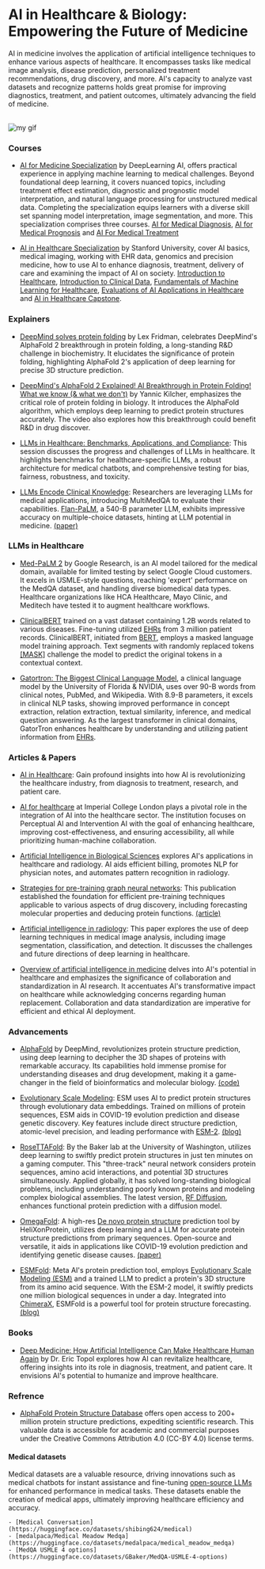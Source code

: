 # AI in Healthcare & Biology: Empowering the Future of Medicine

AI in medicine involves the application of artificial intelligence techniques to enhance various aspects of healthcare. It encompasses tasks like medical image analysis, disease prediction, personalized treatment recommendations, drug discovery, and more. AI's capacity to analyze vast datasets and recognize patterns holds great promise for improving diagnostics, treatment, and patient outcomes, ultimately advancing the field of medicine.

<br />

<Image src={myGif} alt="my gif" />

### Courses

- [AI for Medicine Specialization](https://www.deeplearning.ai/courses/ai-for-medicine-specialization/) by DeepLearning AI, offers practical experience in applying machine learning to medical challenges. Beyond foundational deep learning, it covers nuanced topics, including treatment effect estimation, diagnostic and prognostic model interpretation, and natural language processing for unstructured medical data. Completing the specialization equips learners with a diverse skill set spanning model interpretation, image segmentation, and more. This specialization comprises three courses.
<a class="link" target="_blank" href="https://www.coursera.org/learn/ai-for-medical-diagnosis?specialization=ai-for-medicine">AI for Medical Diagnosis</a>,
<a class="link" target="_blank" href="https://www.coursera.org/learn/ai-for-medical-prognosis?specialization=ai-for-medicine">AI for Medical Prognosis</a> and
<a class="link" target="_blank" href="https://www.coursera.org/learn/ai-for-medical-treatment?specialization=ai-for-medicine">AI For Medical Treatment</a>

- [AI in Healthcare Specialization](https://www.coursera.org/specializations/ai-healthcare?) by Stanford University, cover AI basics, medical imaging, working with EHR data, genomics and precision medicine, how to use AI to enhance diagnosis, treatment, delivery of care and examining the impact of AI on society.
<a class="link" target="_blank" href="https://www.coursera.org/learn/intro-to-healthcare?specialization=ai-healthcare">Introduction to Healthcare</a>,
<a class="link" target="_blank" href="https://www.coursera.org/learn/introduction-clinical-data?specialization=ai-healthcare">Introduction to Clinical Data</a>,
<a class="link" target="_blank" href="https://www.coursera.org/learn/fundamental-machine-learning-healthcare?specialization=ai-healthcare">Fundamentals of Machine Learning for Healthcare</a>,
<a class="link" target="_blank" href="https://www.coursera.org/learn/evaluations-ai-applications-healthcare?specialization=ai-healthcare">Evaluations of AI Applications in Healthcare</a> and
<a class="link" target="_blank" href="https://www.coursera.org/learn/ai-in-healthcare-capstone?specialization=ai-healthcare">AI in Healthcare Capstone</a>.


### Explainers

- [DeepMind solves protein folding](https://www.youtube.com/watch?v=W7wJDJ56c88&t=834s) by Lex Fridman, celebrates DeepMind's AlphaFold 2 breakthrough in protein folding, a long-standing R&D challenge in biochemistry. It elucidates the significance of protein folding, highlighting AlphaFold 2's application of deep learning for precise 3D structure prediction. 

- [DeepMind's AlphaFold 2 Explained! AI Breakthrough in Protein Folding! What we know (& what we don't)](https://www.youtube.com/watch?v=B9PL__gVxLI&t=1008s) by Yannic Kilcher, emphasizes the critical role of protein folding in biology. It introduces the AlphaFold algorithm, which employs deep learning to predict protein structures accurately. The video also explores how this breakthrough could benefit R&D in drug discover.

- [LLMs in Healthcare: Benchmarks, Applications, and Compliance](https://www.youtube.com/watch?v=NXN-kMWq6aY): This session discusses the progress and challenges of LLMs in healthcare. It highlights benchmarks for healthcare-specific LLMs, a robust architecture for medical chatbots, and comprehensive testing for bias, fairness, robustness, and toxicity.

- [LLMs Encode Clinical Knowledge](https://www.youtube.com/watch?v=saWEFDRuNJc): Researchers are leveraging LLMs for medical applications, introducing MultiMedQA to evaluate their capabilities. <a class="link" target="_blank" href="https://huggingface.co/google/flan-t5-xxl">Flan-PaLM</a>, a 540-B parameter LLM, exhibits impressive accuracy on multiple-choice datasets, hinting at LLM potential in medicine. <a class="link" target="_blank" href="https://arxiv.org/abs/2212.13138">(paper)</a>

### LLMs in Healthcare

- [Med-PaLM 2](https://sites.research.google/med-palm/) by Google Research, is an AI model tailored for the medical domain, available for limited testing by select Google Cloud customers. It excels in USMLE-style questions, reaching 'expert' performance on the MedQA dataset, and handling diverse biomedical data types. Healthcare organizations like HCA Healthcare, Mayo Clinic, and Meditech have tested it to augment healthcare workflows.

- [ClinicalBERT](https://huggingface.co/medicalai/ClinicalBERT) trained on a vast dataset containing 1.2B words related to various diseases. Fine-tuning utilized <a class="link" target="_blank" href="https://en.wikipedia.org/wiki/Electronic_health_record">EHRs</a> from 3 million patient records. ClinicalBERT, initiated from <a class="link" target="_blank" href="https://huggingface.co/docs/transformers/model_doc/bert">BERT</a>, employs a masked language model training approach. Text segments with randomly replaced tokens <a class="link" target="_blank" href="https://huggingface.co/tasks/fill-mask">[MASK]</a> challenge the model to predict the original tokens in a contextual context.

- [Gatortron: The Biggest Clinical Language Model](https://www.nvidia.com/en-us/on-demand/session/gtcspring21-s32030/), a clinical language model by the University of Florida & NVIDIA, uses over 90-B words from clinical notes, PubMed, and Wikipedia. With 8.9-B parameters, it excels in clinical NLP tasks, showing improved performance in concept extraction, relation extraction, textual similarity, inference, and medical question answering. As the largest transformer in clinical domains, GatorTron enhances healthcare by understanding and utilizing patient information from <a class="link" target="_blank" href="https://en.wikipedia.org/wiki/Electronic_health_record">EHRs</a>.

### Articles & Papers

- [AI in Healthcare](https://www.ncbi.nlm.nih.gov/pmc/articles/PMC8285156/): Gain profound insights into how AI is revolutionizing the healthcare industry, from diagnosis to treatment, research, and patient care.

- [AI for healthcare](https://www.imperial.ac.uk/stories/healthcare-ai/) at Imperial College London plays a pivotal role in the integration of AI into the healthcare sector. The institution focuses on Perceptual AI and Intervention AI with the goal of enhancing healthcare, improving cost-effectiveness, and ensuring accessibility, all while prioritizing human-machine collaboration.

- [Artificial Intelligence in Biological Sciences](https://www.ncbi.nlm.nih.gov/pmc/articles/PMC9505413/) explores AI's applications in healthcare and radiology. AI aids efficient billing, promotes NLP for physician notes, and automates pattern recognition in radiology.

- [Strategies for pre-training graph neural networks](https://arxiv.org/pdf/1905.12265.pdf): This publication established the foundation for efficient pre-training techniques applicable to various aspects of drug discovery, including forecasting molecular properties and deducing protein functions. <a class="link" target="_blank" href="https://snap.stanford.edu/gnn-pretrain/">(article)</a>

- [Artificial intelligence in radiology](https://www.ncbi.nlm.nih.gov/pmc/articles/PMC6268174/): This paper explores the use of deep learning techniques in medical image analysis, including image segmentation, classification, and detection. It discusses the challenges and future directions of deep learning in healthcare.

- [Overview of artificial intelligence in medicine](https://www.ncbi.nlm.nih.gov/pmc/articles/PMC6691444/) delves into AI's potential in healthcare and emphasizes the significance of collaboration and standardization in AI research. It accentuates AI's transformative impact on healthcare while acknowledging concerns regarding human replacement. Collaboration and data standardization are imperative for efficient and ethical AI deployment.

### Advancements

- [AlphaFold](https://www.deepmind.com/research/highlighted-research/alphafold) by DeepMind, revolutionizes protein structure prediction, using deep learning to decipher the 3D shapes of proteins with remarkable accuracy. Its capabilities hold immense promise for understanding diseases and drug development, making it a game-changer in the field of bioinformatics and molecular biology. <a class="link" target="_blank" href="https://github.com/google-deepmind/alphafold">(code)</a> 

- [Evolutionary Scale Modeling](https://github.com/facebookresearch/esm): ESM uses AI to predict protein structures through evolutionary data embeddings. Trained on millions of protein sequences, ESM aids in COVID-19 evolution prediction and disease genetic discovery. Key features include direct structure prediction, atomic-level precision, and leading performance with <a class="link" target="_blank" href="https://huggingface.co/docs/transformers/model_doc/esm">ESM-2</a>. <a class="link" target="_blank" href="https://ai.meta.com/blog/protein-folding-esmfold-metagenomics/">(blog)</a>

- [RoseTTAFold](https://www.science.org/doi/10.1126/science.abj8754): By the Baker lab at the University of Washington, utilizes deep learning to swiftly predict protein structures in just ten minutes on a gaming computer. This "three-track" neural network considers protein sequences, amino acid interactions, and potential 3D structures simultaneously. Applied globally, it has solved long-standing biological problems, including understanding poorly known proteins and modeling complex biological assemblies. The latest version, <a class="link" target="_blank" href="https://github.com/RosettaCommons/RFdiffusion">RF Diffusion</a>, enhances functional protein prediction with a diffusion model.

- [OmegaFold](https://github.com/HeliXonProtein/OmegaFold): A high-res <a class="link" target="_blank" href="https://en.wikipedia.org/wiki/De_novo_protein_structure_prediction#:~:text=In%20computational%20biology%2C%20de%20novo,decades%20while%20still%20remaining%20unsolved.">De novo protein structure</a> prediction tool by HeliXonProtein, utilizes deep learning and a LLM for accurate protein structure predictions from primary sequences. Open-source and versatile, it aids in applications like COVID-19 evolution prediction and identifying genetic disease causes. <a class="link" target="_blank" href="https://www.biorxiv.org/content/10.1101/2022.07.21.500999v1">(paper)</a> 

- [ESMFold](https://huggingface.co/facebook/esmfold_v1): Meta AI's protein prediction tool, employs <a class="link" target="_blank" href="https://huggingface.co/docs/transformers/model_doc/esm">Evolutionary Scale Modeling (ESM)</a> and a trained LLM to predict a protein's 3D structure from its amino acid sequence. With the ESM-2 model, it swiftly predicts one million biological sequences in under a day. Integrated into <a class="link" target="_blank" href="https://www.cgl.ucsf.edu/chimerax/">ChimeraX</a>, ESMFold is a powerful tool for protein structure forecasting. <a class="link" target="_blank" href="https://ai.meta.com/blog/protein-folding-esmfold-metagenomics/">(blog)</a>

### Books

- [Deep Medicine: How Artificial Intelligence Can Make Healthcare Human Again](https://www.goodreads.com/book/show/40915762-deep-medicine?ac=1&from_search=true&qid=02l01eRRvd&rank=1) by Dr. Eric Topol explores how AI can revitalize healthcare, offering insights into its role in diagnosis, treatment, and patient care. It envisions AI's potential to humanize and improve healthcare.

### Refrence

- [AlphaFold Protein Structure Database](https://alphafold.ebi.ac.uk/) offers open access to 200+ million protein structure predictions, expediting scientific research. This valuable data is accessible for academic and commercial purposes under the Creative Commons Attribution 4.0 (CC-BY 4.0) license terms.

#### Medical datasets

Medical datasets are a valuable resource, driving innovations such as medical chatbots for instant assistance and fine-tuning <a class="link" href="https://www.portalgunai.org/models/Open-Source-Models/base-model/">open-source LLMs</a> for enhanced performance in medical tasks. These datasets enable the creation of medical apps, ultimately improving healthcare efficiency and accuracy.

    - [Medical Conversation](https://huggingface.co/datasets/shibing624/medical)
    - [medalpaca/Medical Meadow Medqa](https://huggingface.co/datasets/medalpaca/medical_meadow_medqa)
    - [MedQA USMLE 4 options](https://huggingface.co/datasets/GBaker/MedQA-USMLE-4-options)
